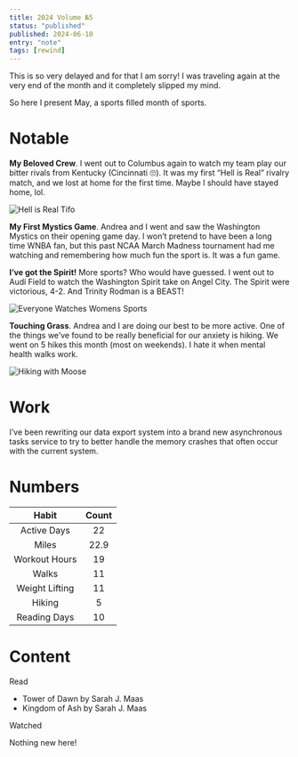 ```yaml
---
title: 2024 Volume №5
status: "published"
published: 2024-06-10
entry: "note"
tags: [rewind]
---
```


This is so very delayed and for that I am sorry! I was traveling again at the very end of the month and it completely slipped my mind.

So here I present May, a sports filled month of sports.

# Notable

**My Beloved Crew**. I went out to Columbus again to watch my team play our bitter rivals from Kentucky (Cincinnati 🙄). It was my first “Hell is Real” rivalry match, and we lost at home for the first time. Maybe I should have stayed home, lol.

![Hell is Real Tifo](assets/tifo.jpeg)

**My First Mystics Game**. Andrea and I went and saw the Washington Mystics on their opening game day. I won’t pretend to have been a long time WNBA fan, but this past NCAA March Madness tournament had me watching and remembering how much fun the sport is. It was a fun game.

**I’ve got the Spirit!** More sports? Who would have guessed. I went out to Audi Field to watch the Washington Spirit take on Angel City. The Spirit were victorious, 4-2. And Trinity Rodman is a BEAST!

![Everyone Watches Womens Sports](assets/womens_sports.jpeg)

**Touching Grass**. Andrea and I are doing our best to be more active. One of the things we’ve found to be really beneficial for our anxiety is hiking. We went on 5 hikes this month (most on weekends). I hate it when mental health walks work.

![Hiking with Moose](assets/hiking_w_moose.jpeg)

# Work

I’ve been rewriting our data export system into a brand new asynchronous tasks service to try to better handle the memory crashes that often occur with the current system.

# Numbers

|     Habit      | Count |
| :------------: | :---: |
|  Active Days   |  22   |
|     Miles      | 22.9  |
| Workout Hours  |  19   |
|     Walks      |  11   |
| Weight Lifting |  11   |
|     Hiking     |   5   |
|  Reading Days  |  10   |

# Content

Read

- Tower of Dawn by Sarah J. Maas
- Kingdom of Ash by Sarah J. Maas

Watched

Nothing new here!
